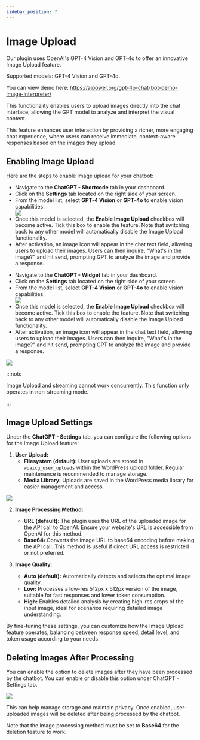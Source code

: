 ```yaml
---
sidebar_position: 7
---
```



# Image Upload

Our plugin uses OpenAI's GPT-4 Vision and GPT-4o to offer an innovative Image Upload feature.

Supported models: GPT-4 Vision and GPT-4o.

You can view demo here: https://aipower.org/gpt-4o-chat-bot-demo-image-interpreter/

This functionality enables users to upload images directly into the chat interface, allowing the GPT model to analyze and interpret the visual content.

This feature enhances user interaction by providing a richer, more engaging chat experience, where users can receive immediate, context-aware responses based on the images they upload.

## Enabling Image Upload

Here are the steps to enable image upload for your chatbot:

<Tabs>
  <TabItem value="shortcode" label="Shortcode" default>
    <ul>
        <li>Navigate to the <b>ChatGPT - Shortcode</b> tab in your dashboard.</li>
        <li>Click on the <b>Settings</b> tab located on the right side of your screen.</li>
        <li>From the model list, select <b>GPT-4 Vision</b> or <b>GPT-4o</b> to enable vision capabilities.</li>
        <img src={ShortcodeSettings} />
        <li>Once this model is selected, the <b>Enable Image Upload</b> checkbox will become active. Tick this box to enable the feature. Note that switching back to any other model will automatically disable the Image Upload functionality.</li>
        <li>After activation, an image icon will appear in the chat text field, allowing users to upload their images. Users can then inquire, "What's in the image?" and hit send, prompting GPT to analyze the image and provide a response.</li>
    </ul>
    </TabItem>
<TabItem value="widget" label="Widget">
    <ul>
        <li>Navigate to the <b>ChatGPT - Widget</b> tab in your dashboard.</li>
        <li>Click on the <b>Settings</b> tab located on the right side of your screen.</li>
        <li>From the model list, select <b>GPT-4 Vision</b> or <b>GPT-4o</b> to enable vision capabilities.</li>
        <img src={WidgetSettings} />
        <li>Once this model is selected, the <b>Enable Image Upload</b> checkbox will become active. Tick this box to enable the feature. Note that switching back to any other model will automatically disable the Image Upload functionality.</li>
        <li>After activation, an image icon will appear in the chat text field, allowing users to upload their images. Users can then inquire, "What's in the image?" and hit send, prompting GPT to analyze the image and provide a response.</li>
    </ul>
</TabItem>
</Tabs>

<img src={demo} />

:::note

Image Upload and streaming cannot work concurrently. This function only operates in non-streaming mode.

:::

## Image Upload Settings

Under the **ChatGPT - Settings** tab, you can configure the following options for the Image Upload feature:

1. **User Upload:**
   - **Filesystem (default):** User uploads are stored in `wpaicg_user_uploads` within the WordPress upload folder. Regular maintenance is recommended to manage storage.
   - **Media Library:** Uploads are saved in the WordPress media library for easier management and access.

<img src={UploadSettings} />

2. **Image Processing Method:**
   - **URL (default):** The plugin uses the URL of the uploaded image for the API call to OpenAI. Ensure your website's URL is accessible from OpenAI for this method.
   - **Base64:** Converts the image URL to base64 encoding before making the API call. This method is useful if direct URL access is restricted or not preferred.

3. **Image Quality:**
   - **Auto (default):** Automatically detects and selects the optimal image quality.
   - **Low:** Processes a low-res 512px x 512px version of the image, suitable for fast responses and lower token consumption.
   - **High:** Enables detailed analysis by creating high-res crops of the input image, ideal for scenarios requiring detailed image understanding.

By fine-tuning these settings, you can customize how the Image Upload feature operates, balancing between response speed, detail level, and token usage according to your needs.

## Deleting Images After Processing

You can enable the option to delete images after they have been processed by the chatbot. You can enable or disable this option under ChatGPT - Settings tab.

<img src={deleteimage} />

This can help manage storage and maintain privacy. Once enabled, user-uploaded images will be deleted after being processed by the chatbot.

Note that the image processing method must be set to **Base64** for the deletion feature to work.